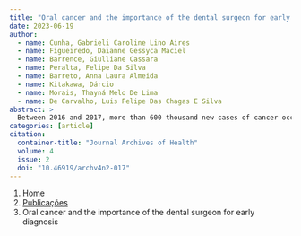 ```yaml
---
title: "Oral cancer and the importance of the dental surgeon for early diagnosis"
date: 2023-06-19
author:
  - name: Cunha, Gabrieli Caroline Lino Aires
  - name: Figueiredo, Daianne Gessyca Maciel
  - name: Barrence, Giulliane Cassara
  - name: Peralta, Felipe Da Silva
  - name: Barreto, Anna Laura Almeida
  - name: Kitakawa, Dárcio
  - name: Morais, Thayná Melo De Lima
  - name: De Carvalho, Luis Felipe Das Chagas E Silva
abstract: > 
  Between 2016 and 2017, more than 600 thousand new cases of cancer occurred in Brazil, with emphasis on oral cancer occupying the fifth place of incidence among men and seventh among women. Based on these data, the study aims to demonstrate the importance of dental surgeons in the early diagnosis of oral cancer, described, through the literature review, as characteristics of potentially fundamental cancerous oral lesions to be recognized and differentiated by these professionals. It is concluded that with the techniques of clinical examination and anamnesis, the dentist plays a fundamental role in the levels of primary and secondary prevention, in the detection of risky behavior and in the application of resources that enable the diagnosis of a malignant lesion at an early stage.
categories: [article]
citation: 
  container-title: "Journal Archives of Health"
  volume: 4
  issue: 2
  doi: "10.46919/archv4n2-017"
---
```


```{=html}
<nav aria-label="breadcrumb">
  <ol class="breadcrumb">
    <li class="breadcrumb-item"><a href="../../index.html">Home</a></li>
    <li class="breadcrumb-item"><a href="../index.html">Publicações</a></li>
    <li class="breadcrumb-item active" aria-current="page">Oral cancer and the importance of the dental surgeon for early diagnosis</li>
  </ol>
</nav>
```
